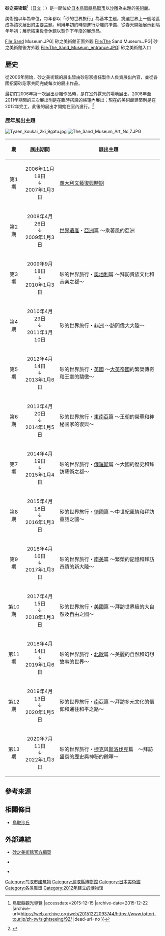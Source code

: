 {{Coord|35|32|22.75|N|134|14|17.93|E|display=title}}

'''砂之美術館'''<ref>{{Cite web |url=https://www.tottori-tour.jp/zh-tw/sightseeing/92/ |title=砂之美術館 {{!}} 鳥取縣觀光導覽 |accessdate=2015-12-15 |archive-date=2015-12-22 |archive-url=https://web.archive.org/web/20151222093744/https://www.tottori-tour.jp/zh-tw/sightseeing/92/ |dead-url=no }}</ref>（[[日文|日文]]：'''{{lang|ja|砂の美術館}}'''）是一間位於[[日本|日本]][[鳥取縣|鳥取縣]][[鳥取市|鳥取市]]以[[沙雕|沙雕]]為主題的[[美術館|美術館]]。

美術館以年為單位，每年都以「砂的世界旅行」為基本主題，挑選世界上一個地區成為該次展出的主要主題。利用年初的時間進行沙雕的準備，從春天開始展示到隔年年初；展示結束後會休館以製作下年度的展示品。

<gallery widths=250px>
File:Sand Museum.JPG| 砂之美術館正面外觀
File:The Sand Museum.JPG| 砂之美術館後方外觀
File:The_Sand_Museum_entrance.JPG| 砂之美術館入口
</gallery>

== 歷史 ==
從2006年開始，砂之美術館的展出皆由砂彫家{{Tsl|ja|茶圓勝彦|茶圓勝彥}}擔任製作人負責展出內容，並從各國招募砂彫家共同完成每次的展出作品。

最初在2006年第一次展出沙雕作品時，是在室外露天的場地展出，2008年至2011年期間的三次展出則是在臨時搭設的帳篷內展出；現在的美術館建築則是在2012年完工，此後的展出才開始在室內進行。<ref>{{Cite web| url=http://www.sand-museum.jp/about/| title=砂の美術館とは| publisher=砂之美術館| accessdate=2019-08-31| language=ja| archive-date=2019-08-31| archive-url=https://web.archive.org/web/20190831020825/http://www.sand-museum.jp/about/| dead-url=no}}</ref>

=== 歷年展出主題 ===

[[File:Tyaen_koukai_2ki_9gatu.jpg|thumb]]
[[File:The_Sand_Museum_Art_No,7.JPG|thumb]]

{| class="wikitable" 
! 期 !! 展出期間 !! 展出主題
|-
| align=center | 第1期
| align=center | 2006年11月18日<br />↓<br />2007年1月3日
| [[義大利|義大利]][[文藝復興時期|文藝復興時期]]<br />{{lang|ja|イタリア・ルネサンス}}
|-
| align=center | 第2期
| align=center | 2008年4月26日<br />↓<br />2009年1月3日
| [[世界遺產|世界遺產]]・[[亞洲|亞洲]]篇 ～乘著風的亞洲<br />{{lang|ja|世界遺産・アジア編 ～アジアの風にのって～}}
|-
| align=center | 第3期
| align=center | 2009年9月18日<br />↓<br />2010年1月3日
| 砂的世界旅行・[[奧地利|奧地利]]篇 〜拜訪貴族文化和音楽之都〜<br />{{lang|ja|砂で世界旅行・オーストリア編 ～貴族文化と音楽の都を訪ねて～}}
|-
| align=center | 第4期
| align=center | 2010年4月29日<br />↓<br />2011年1月10日
| 砂的世界旅行・[[非洲|非洲]] 〜訪問偉大大陸～<br />{{lang|ja|砂で世界旅行・アフリカ ～偉大なる大陸の歩みを訪ねて～}}
|-
| align=center | 第5期
| align=center | 2012年4月14日<br />↓<br />2013年1月6日
| 砂的世界旅行・[[英國|英國]] 〜[[大英帝國|大英帝國]]的繁榮傳奇和王室的驕傲～<br />{{lang|ja|砂で世界旅行・イギリス編 ～語り継がれる大英帝国の繁栄と王室の誇り～}}
|-
| align=center | 第6期
| align=center | 2013年4月20日<br />↓<br />2014年1月5日
| 砂的世界旅行・[[東南亞|東南亞]]篇 〜王朝的榮華和神秘國家的復興～<br />{{lang|ja|砂で世界旅行・東南アジア編 ～王朝の栄華とよみがえる神秘の国々～}}
|-
| align=center | 第7期
| align=center | 2014年4月19日<br />↓<br />2015年1月4日
| 砂的世界旅行・[[俄羅斯|俄羅斯]]篇 〜大國的歴史和拜訪藝術之都～<br />{{lang|ja|第7期 砂で世界旅行・ロシア編 ～大国の歴史と芸術の都を訪ねて～}}
|-
| align=center | 第8期
| align=center | 2015年4月18日<br />↓<br />2016年1月3日
| 砂的世界旅行・[[德國|德國]]篇 〜中世紀風情和拜訪童話之國～<br />{{lang|ja|第8期 砂で世界旅行・ドイツ編 ～中世の面影とおとぎの国を訪ねて～}}
|-
| align=center | 第9期
| align=center | 2016年4月16日<br />↓<br />2017年1月3日
| 砂的世界旅行・[[南美|南美]]篇 〜繁榮的記憶和拜訪奇蹟的新大陸～<br />{{lang|ja|砂で世界旅行・南米編 ～繁栄の記憶を留める奇蹟の新大陸を訪ねて～}}
|-
| align=center | 第10期
| align=center | 2017年4月15日<br />↓<br />2018年1月3日
| 砂的世界旅行・[[美國|美國]]篇 〜拜訪世界級的大自然及自由之國～<br />{{lang|ja|砂で世界旅行・アメリカ編 ～世界に誇る大自然と自由の国を訪ねて～}}
|-
| align=center | 第11期
| align=center | 2018年4月14日<br />↓<br />2019年1月6日
| 砂的世界旅行・[[北歐|北歐]]篇 〜美麗的自然和幻想故事的世界～<br />{{lang|ja|砂で世界旅行・北欧編 ~美しい大自然と幻想的な物語の世界へ~}}
|-
| align=center | 第12期
| align=center | 2019年4月13日<br />↓<br />2020年1月5日
| 砂的世界旅行・[[南亞|南亞]]篇 〜拜訪多元文化的信仰和通往和平之路～<br />{{lang|ja|砂で世界旅行・南アジア編～信仰が息づく多様な文化と平和への道を訪ねて～}}
|-
| align=center | 第13期
| align=center | 2020年7月11日<br />↓<br />2022年1月3日
| 砂的世界旅行・[[捷克|捷克]]與[[斯洛伐克|斯洛伐克]]篇　～拜訪盛衰的歴史與神秘的餘暉～<br />{{lang|ja|砂で世界旅行 チェコ＆スロバキア　～盛衰の歴史と神秘の残影を訪ねて～}}
|}

==參考來源==
{{reflist}}

== 相關條目 ==
{{Commonscat|The Sand Museum}}

* [[鳥取沙丘|鳥取沙丘]]

== 外部連結 ==

* {{ja}} [http://www.sand-museum.jp/ 砂之美術館官方網頁] {{Wayback|url=http://www.sand-museum.jp/ |date=20151222075939 }}
* {{Ja}} {{Facebook|鳥取砂丘-砂の美術館The-Sand-Museum-902268729856197|鳥取砂丘 砂之美術館}}
* {{Ja}} {{Twitter|sand_pal|鳥取砂丘 砂之美術館}}

{{DEFAULTSORT:Suna no Bijutsukan}}

[[Category:鸟取市建筑物|Category:鸟取市建筑物]]
[[Category:鳥取縣博物館|Category:鳥取縣博物館]]
[[Category:日本美術館|Category:日本美術館]]
[[Category:各类雕塑|Category:各类雕塑]]
[[Category:2012年建立的博物馆|Category:2012年建立的博物馆]]